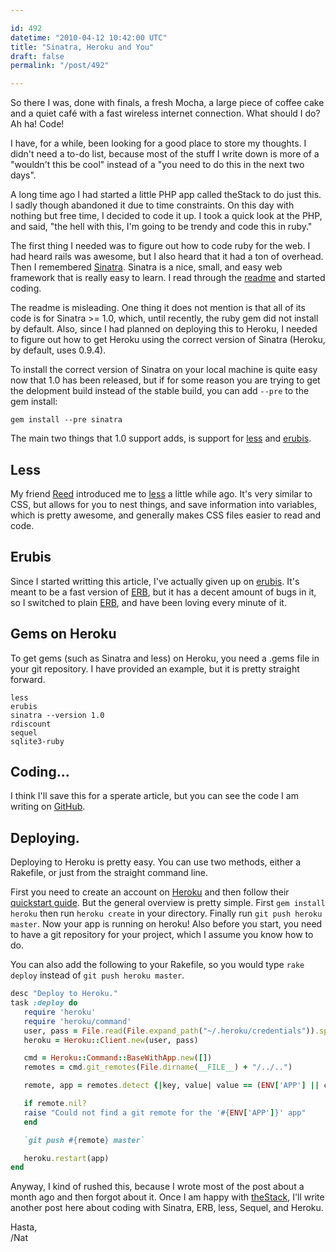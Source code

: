 ```yaml
---

id: 492
datetime: "2010-04-12 10:42:00 UTC"
title: "Sinatra, Heroku and You"
draft: false
permalink: "/post/492"

---
```


So there I was, done with finals, a fresh Mocha, a large piece of coffee cake
and a quiet café with a fast wireless internet connection. What should I do?
Ah ha! Code!

I have, for a while, been looking for a good place to store my thoughts. I
didn't need a to-do list, because most of the stuff I write down is more of a
"wouldn't this be cool" instead of a "you need to do this in the next two
days".

A long time ago I had started a little PHP app called theStack to do just this.
I sadly though abandoned it due to time constraints. On this day with nothing
but free time, I decided to code it up. I took a quick look at the PHP, and
said, "the hell with this, I'm going to be trendy and code this in ruby."

The first thing I needed was to figure out how to code ruby for the web. I had
heard rails was awesome, but I also heard that it had a ton of overhead. Then I
remembered [Sinatra][1]. Sinatra is a nice, small, and easy web framework that
is really easy to learn. I read through the [readme][2] and started coding.

The readme is misleading. One thing it does not mention is that all of its code
is for Sinatra >= 1.0, which, until recently, the ruby gem did not install by
default. Also, since I had planned on deploying this to Heroku, I needed to
figure out how to get Heroku using the correct version of Sinatra (Heroku, by
default, uses 0.9.4).

To install the correct version of Sinatra on your local machine is quite easy
now that 1.0 has been released, but if for some reason you are trying to get
the delopment build instead of the stable build, you can add `--pre` to the gem
install:

    gem install --pre sinatra

The main two things that 1.0 support adds, is support for [less][3] and [erubis][4].

## Less

My friend [Reed][5] introduced me to [less][3] a little while ago. It's very
similar to CSS, but allows for you to nest things, and save information into
variables, which is pretty awesome, and generally makes CSS files easier to
read and code.

## Erubis

Since I started writting this article, I've actually given up on [erubis][4].
It's meant to be a fast version of [ERB][8], but it has a decent amount of bugs
in it, so I switched to plain [ERB][8], and have been loving every minute of
it.

## Gems on Heroku

To get gems (such as Sinatra and less) on Heroku, you need a .gems file in your
git repository. I have provided an example, but it is pretty straight forward.

    less
    erubis
    sinatra --version 1.0
    rdiscount
    sequel
    sqlite3-ruby

## Coding...

I think I'll save this for a sperate article, but you can see the code I am
writing on [GitHub][6].

## Deploying.

Deploying to Heroku is pretty easy. You can use two methods, either a Rakefile,
or just from the straight command line.

First you need to create an account on [Heroku](http://heroku.com) and then follow their
[quickstart guide][7]. But the general overview is pretty simple. First
`gem install heroku` then run `heroku create` in your directory. Finally run
`git push heroku master`. Now your app is running on heroku! Also before you
start, you need to have a git repository for your project, which I assume you
know how to do.

You can also add the following to your Rakefile, so you would type
`rake deploy` instead of `git push heroku master`.

```ruby
desc "Deploy to Heroku."
task :deploy do
   require 'heroku'
   require 'heroku/command'
   user, pass = File.read(File.expand_path("~/.heroku/credentials")).split("\n")
   heroku = Heroku::Client.new(user, pass)

   cmd = Heroku::Command::BaseWithApp.new([])
   remotes = cmd.git_remotes(File.dirname(__FILE__) + "/../..")

   remote, app = remotes.detect {|key, value| value == (ENV['APP'] || cmd.app)}

   if remote.nil?
   raise "Could not find a git remote for the '#{ENV['APP']}' app"
   end

   `git push #{remote} master`

   heroku.restart(app)
end
```

Anyway, I kind of rushed this, because I wrote most of the post about a month
ago and then forgot about it. Once I am happy with [theStack][6], I'll write
another post here about coding with Sinatra, ERB, less, Sequel, and Heroku.

Hasta,  
/Nat

[1]: http://www.sinatrarb.com/
[2]: http://www.sinatrarb.com/intro
[3]: http://lesscss.org/
[4]: http://www.kuwata-lab.com/erubis/
[5]: http://www.reedmorse.com/
[6]: http://github.com/icco/thestack
[7]: http://docs.heroku.com/quickstart
[8]: http://www.ensta.fr/~diam/ruby/online/ruby-doc-stdlib/libdoc/erb/rdoc/classes/ERB.html



